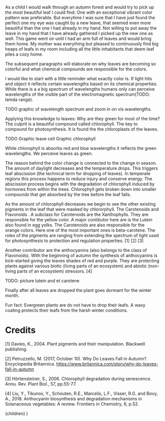 
As a child I would walk through an autumn forest and would try to pick up the most beautiful leaf
 I could find: One with an exceptional vibrant color pattern was preferable.
But everytime I was sure that I have just found the perfect one my eye was caught by a new leave, that seemed even more beautiful than the one I had already in my hand.
Not willing to put away the leave in my hand that I have already gathered I picked up the new one as well. This game went on until I had an arm full of leaves and would bring them home.
My mother was everything but pleased to continuously find big heaps of leafs in my room including all the little inhabitants that deem leaf piles a cozy home.

The subsequent paragraphs will elaborate on why leaves are becoming so colorful and what chemical compounds are responsible for the colors.

I would like to start with a little reminder what exactly color is. If light hits and object it reflects certain wavelengths based on its chemical properties.
While there is a a big spectrum of wavelengths humans only can perceive wavelengths of the visible part of the electromagnetic spectrum(TODO: lamda range). 

TODO graphic of wavelength spectrum and zoom in on vis wavelengths.

Applying this knowledge to leaves: Why are they green for most of the time? The culprit is a beautiful compound called chlorophyll. The key to compound for photosynthesis. It is found the the chloroplasts
of the leaves. 

 TODO Graphic leave cell Graphic chlorophyll

 While chlorophyll is absorbs red and blue wavelengths it reflects the green wavelengths. We perceive leaves as green. 


The reason behind the color change is connected to the change in season. The amount of daylight decreases and the temperature drops. This triggers leaf abscission (the technical term for dropping of leaves).
In temperate regions this process happens to reduce injury and conserve energy. The abscission process begins with the degradation of chlorophyll induced by hormones from within the trees. 
Chlorophyll gets broken down into smaller compounds that get absorbed by the tree before the leaf falls. 

As the amount of chlorophyll decreases we begin to see the other existing pigments in the leaf that were masked by chlororphyll.
 The Carotenoids and Flavonoids .  A subclass for Carotenoids are the Xanthophylls. They are responsible for the yellow color. A major contibutor here are is the Lutein also found in egg yolks.
The Carotenoids are also responsible for the orange colors. Here one of the most important ones is beta-carotene. The roles of the pigments are ranging from extending the spectrum of light used for photosynthesis to protection and regulation properties. [1] [2] [3]

Another contributor are the anthocyanins (also belongs to the class of Flavonoids). With the beginning of autumn the synthesis of anthocyanins is kick-started giving the leaves shades of red and purple.
They are protecting plants against various biotic (living parts of an ecosystem) and abiotic (non-living parts of an ecosystem) stressors. [4]

TODO: picture lutein and et carotene

Finally after all leaves are dropped the plant goes dormant for the winter month.


Fun fact: Evergreen plants are do not have to drop their leafs. A waxy coating protects their leafs from the harsh winter conditions.

# Credits <a name="credits"></a>

[1] Davies, K., 2004. Plant pigments and their manipulation. Blackwell publishing.

[2]  Petruzzello, M. (2017, October 10). Why Do Leaves Fall in Autumn?. Encyclopedia Britannica. https://www.britannica.com/story/why-do-leaves-fall-in-autumn

[3] Hörtensteiner, S., 2006. Chlorophyll degradation during senescence. Annu. Rev. Plant Biol., 57, pp.55-77.

[4] Liu, Y., Tikunov, Y., Schouten, R.E., Marcelis, L.F., Visser, R.G. and Bovy, A., 2018. Anthocyanin biosynthesis and degradation mechanisms in Solanaceous vegetables: A review. Frontiers in Chemistry, 6, p.52.


  <LayoutPostWrapper pageIdx={1} title="The colours of autumn" date="2022-12-07">
    {children}
  </LayoutPostWrapper>
)